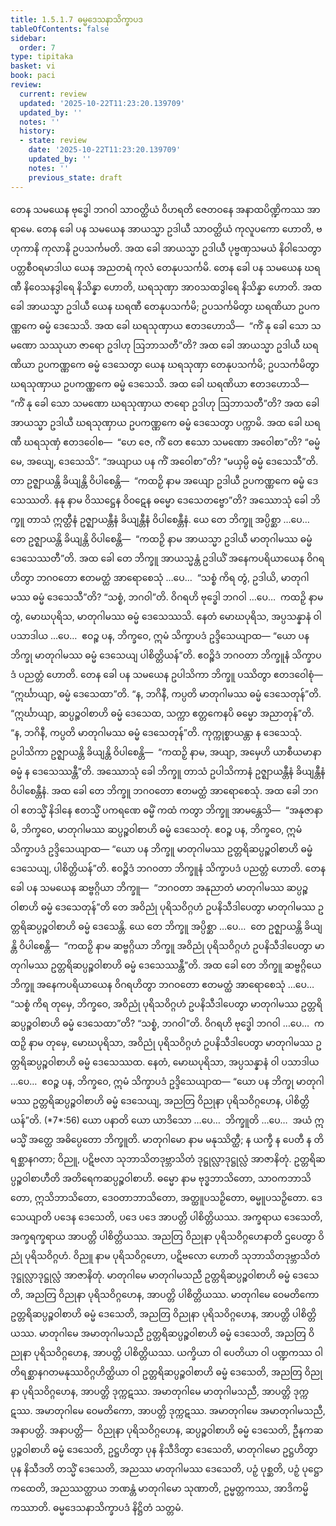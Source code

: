 ```yaml
---
title: 1.5.1.7 ဓမ္မဒေသနာသိက္ခာပဒ
tableOfContents: false
sidebar:
  order: 7
type: tipitaka
basket: vi
book: paci
review:
  current: review
  updated: '2025-10-22T11:23:20.139709'
  updated_by: ''
  notes: ''
  history:
  - state: review
    date: '2025-10-22T11:23:20.139709'
    updated_by: ''
    notes: ''
    previous_state: draft
---
```



<ReviewStatus review={frontmatter.review} showDetails={true} />

<HypothesisAnnotation frontmatter={frontmatter} />

<DynamicBreadcrumb />

<Division number="60" book="paci" e="ch" v="2" p="32">

<Paragraph number="197" book="paci">
တေန သမယေန ဗုဒ္ဓေါ ဘဂဝါ သာဝတ္ထိယံ ဝိဟရတိ ဇေတဝနေ အနာထပိဏ္ဍိကဿ အာရာမေ. တေန ခေါ ပန သမယေန အာယသ္မာ ဥဒါယီ သာဝတ္ထိယံ ကုလူပကော ဟောတိ, ဗဟုကာနိ ကုလာနိ ဥပသင်္ကမတိ. အထ ခေါ အာယသ္မာ ဥဒါယီ ပုဗ္ဗဏှသမယံ နိဝါသေတွာ ပတ္တစီဝရမာဒါယ ယေန အညတရံ ကုလံ တေနုပသင်္ကမိ. တေန ခေါ ပန သမယေန ဃရဏီ နိဝေသနဒွါရေ နိသိန္နာ ဟောတိ, ဃရသုဏှာ အာဝသထဒွါရေ နိသိန္နာ ဟောတိ. အထ ခေါ အာယသ္မာ ဥဒါယီ ယေန ဃရဏီ တေနုပသင်္ကမိ; ဥပသင်္ကမိတွာ ဃရဏိယာ ဥပကဏ္ဏကေ ဓမ္မံ ဒေသေသိ. အထ ခေါ ဃရသုဏှာယ ဧတဒဟောသိ—  “ကိံ နု ခေါ သော သမဏော သဿုယာ ဇာရော ဥဒါဟု ဩဘာသတီ”တိ?
</Paragraph>

<Paragraph number="198" book="paci">
အထ ခေါ အာယသ္မာ ဥဒါယီ ဃရဏိယာ ဥပကဏ္ဏကေ ဓမ္မံ ဒေသေတွာ ယေန ဃရသုဏှာ တေနုပသင်္ကမိ; ဥပသင်္ကမိတွာ ဃရသုဏှာယ ဥပကဏ္ဏကေ ဓမ္မံ ဒေသေသိ. အထ ခေါ ဃရဏိယာ ဧတဒဟောသိ—  “ကိံ နု ခေါ သော သမဏော ဃရသုဏှာယ ဇာရော ဥဒါဟု ဩဘာသတီ”တိ? အထ ခေါ အာယသ္မာ ဥဒါယီ ဃရသုဏှာယ ဥပကဏ္ဏကေ ဓမ္မံ ဒေသေတွာ ပက္ကာမိ. အထ ခေါ ဃရဏီ ဃရသုဏှံ ဧတဒဝေါစ—  “ဟေ ဇေ, ကိံ တေ ဧသော သမဏော အဝေါစာ”တိ? “ဓမ္မံ မေ, အယျေ, ဒေသေသိ”. “အယျာယ ပန ကိံ အဝေါစာ”တိ? “မယှမ္ပိ ဓမ္မံ ဒေသေသီ”တိ. တာ ဥဇ္ဈာယန္တိ ခိယျန္တိ ဝိပါစေန္တိ—  “ကထဉှိ နာမ အယျော ဥဒါယီ ဥပကဏ္ဏကေ ဓမ္မံ ဒေသေဿတိ. နနု နာမ ဝိဿဋ္ဌေန ဝိဝဋေန ဓမ္မော ဒေသေတဗ္ဗော”တိ?
</Paragraph>

<Paragraph number="199" book="paci">
အဿောသုံ ခေါ ဘိက္ခူ တာသံ ဣတ္ထီနံ ဥဇ္ဈာယန္တီနံ ခိယျန္တီနံ ဝိပါစေန္တီနံ. ယေ တေ ဘိက္ခူ အပ္ပိစ္ဆာ …ပေ…  တေ ဥဇ္ဈာယန္တိ ခိယျန္တိ ဝိပါစေန္တိ—  “ကထဉှိ နာမ အာယသ္မာ ဥဒါယီ မာတုဂါမဿ ဓမ္မံ ဒေသေဿတီ”တိ.
</Paragraph>

<Paragraph number="200" book="paci">
အထ ခေါ တေ ဘိက္ခူ အာယသ္မန္တံ ဥဒါယိံ အနေကပရိယာယေန ဝိဂရဟိတွာ ဘဂဝတော ဧတမတ္ထံ အာရောစေသုံ …ပေ…  “သစ္စံ ကိရ တွံ, ဥဒါယိ, မာတုဂါမဿ ဓမ္မံ ဒေသေသီ”တိ? “သစ္စံ, ဘဂဝါ”တိ. ဝိဂရဟိ ဗုဒ္ဓေါ ဘဂဝါ …ပေ…  ကထဉှိ နာမ တွံ, မောဃပုရိသ, မာတုဂါမဿ ဓမ္မံ ဒေသေဿသိ. နေတံ မောဃပုရိသ, အပ္ပသန္နာနံ ဝါ ပသာဒါယ …ပေ…  ဧဝဉ္စ ပန, ဘိက္ခဝေ, ဣမံ သိက္ခာပဒံ ဥဒ္ဒိသေယျာထ—
</Paragraph>

<Paragraph number="201" book="paci">
<Emphasis>“ယော ပန ဘိက္ခု မာတုဂါမဿ ဓမ္မံ ဒေသေယျ ပါစိတ္တိယန်”</Emphasis>တိ.
</Paragraph>

<Paragraph number="202" book="paci">
ဧဝဉ္စိဒံ ဘဂဝတာ ဘိက္ခူနံ သိက္ခာပဒံ ပညတ္တံ ဟောတိ.
</Paragraph>

</Division>
<Division number="61" book="paci" e="ch" v="2" p="33">

<Paragraph number="203" book="paci">
တေန ခေါ ပန သမယေန ဥပါသိကာ ဘိက္ခူ ပဿိတွာ ဧတဒဝေါစုံ—  “ဣင်္ဃာယျာ, ဓမ္မံ ဒေသေထာ”တိ. “န, ဘဂိနီ, ကပ္ပတိ မာတုဂါမဿ ဓမ္မံ ဒေသေတုန်”တိ. “ဣင်္ဃာယျာ, ဆပ္ပဉ္စဝါစာဟိ ဓမ္မံ ဒေသေထ, သက္ကာ ဧတ္တကေနပိ ဓမ္မော အညာတုန်”တိ. “န, ဘဂိနီ, ကပ္ပတိ မာတုဂါမဿ ဓမ္မံ ဒေသေတုန်”တိ. ကုက္ကုစ္စာယန္တာ န ဒေသေသုံ. ဥပါသိကာ ဥဇ္ဈာယန္တိ ခိယျန္တိ ဝိပါစေန္တိ—  “ကထဉှိ နာမ, အယျာ, အမှေဟိ ယာစီယမာနာ ဓမ္မံ န ဒေသေဿန္တီ”တိ.
</Paragraph>

<Paragraph number="204" book="paci">
အဿောသုံ ခေါ ဘိက္ခူ တာသံ ဥပါသိကာနံ ဥဇ္ဈာယန္တီနံ ခိယျန္တီနံ ဝိပါစေန္တီနံ. အထ ခေါ တေ ဘိက္ခူ ဘဂဝတော ဧတမတ္ထံ အာရောစေသုံ. အထ ခေါ ဘဂဝါ ဧတသ္မိံ နိဒါနေ ဧတသ္မိံ ပကရဏေ ဓမ္မိံ ကထံ ကတွာ ဘိက္ခူ အာမန္တေသိ—  “အနုဇာနာမိ, ဘိက္ခဝေ, မာတုဂါမဿ ဆပ္ပဉ္စဝါစာဟိ ဓမ္မံ ဒေသေတုံ. ဧဝဉ္စ ပန, ဘိက္ခဝေ, ဣမံ သိက္ခာပဒံ ဥဒ္ဒိသေယျာထ—
</Paragraph>

<Paragraph number="205" book="paci">
<Emphasis>“ယော ပန ဘိက္ခူ မာတုဂါမဿ ဥတ္တရိဆပ္ပဉ္စဝါစာဟိ ဓမ္မံ ဒေသေယျ, ပါစိတ္တိယန်”</Emphasis>တိ.
</Paragraph>

<Paragraph number="206" book="paci">
ဧဝဉ္စိဒံ ဘဂဝတာ ဘိက္ခူနံ သိက္ခာပဒံ ပညတ္တံ ဟောတိ.
</Paragraph>

</Division>
<Division number="62" book="paci" e="ch" v="2" p="33">

<Paragraph number="207" book="paci">
တေန ခေါ ပန သမယေန ဆဗ္ဗဂ္ဂိယာ ဘိက္ခူ—  “ဘဂဝတာ အနုညာတံ မာတုဂါမဿ ဆပ္ပဉ္စဝါစာဟိ ဓမ္မံ ဒေသေတုန်”တိ တေ အဝိညုံ ပုရိသဝိဂ္ဂဟံ ဥပနိသီဒါပေတွာ မာတုဂါမဿ ဥတ္တရိဆပ္ပဉ္စဝါစာဟိ ဓမ္မံ ဒေသေန္တိ. ယေ တေ ဘိက္ခူ အပ္ပိစ္ဆာ …ပေ…  တေ ဥဇ္ဈာယန္တိ ခိယျန္တိ ဝိပါစေန္တိ—  “ကထဉှိ နာမ ဆဗ္ဗဂ္ဂိယာ ဘိက္ခူ အဝိညုံ ပုရိသဝိဂ္ဂဟံ ဥပနိသီဒါပေတွာ မာတုဂါမဿ ဥတ္တရိဆပ္ပဉ္စဝါစာဟိ ဓမ္မံ ဒေသေဿန္တီ”တိ.
</Paragraph>

<Paragraph number="208" book="paci">
အထ ခေါ တေ ဘိက္ခူ ဆဗ္ဗဂ္ဂိယေ ဘိက္ခူ အနေကပရိယာယေန ဝိဂရဟိတွာ ဘဂဝတော ဧတမတ္ထံ အာရောစေသုံ …ပေ…  “သစ္စံ ကိရ တုမှေ, ဘိက္ခဝေ, အဝိညုံ ပုရိသဝိဂ္ဂဟံ ဥပနိသီဒါပေတွာ မာတုဂါမဿ ဥတ္တရိဆပ္ပဉ္စဝါစာဟိ ဓမ္မံ ဒေသေထာ”တိ? “သစ္စံ, ဘဂဝါ”တိ. ဝိဂရဟိ ဗုဒ္ဓေါ ဘဂဝါ …ပေ…  ကထဉှိ နာမ တုမှေ, မောဃပုရိသာ, အဝိညုံ ပုရိသဝိဂ္ဂဟံ ဥပနိသီဒါပေတွာ မာတုဂါမဿ ဥတ္တရိဆပ္ပဉ္စဝါစာဟိ ဓမ္မံ ဒေသေဿထ. နေတံ, မောဃပုရိသာ, အပ္ပသန္နာနံ ဝါ ပသာဒါယ …ပေ…  ဧဝဉ္စ ပန, ဘိက္ခဝေ, ဣမံ သိက္ခာပဒံ ဥဒ္ဒိသေယျာထ—
</Paragraph>

</Division>
<Division number="63" book="paci" e="ch" v="2" p="34">

<Paragraph number="209" book="paci">
<Emphasis>“ယော ပန ဘိက္ခု မာတုဂါမဿ ဥတ္တရိဆပ္ပဉ္စဝါစာဟိ ဓမ္မံ ဒေသေယျ, အညတြ ဝိညုနာ ပုရိသဝိဂ္ဂဟေန, ပါစိတ္တိယန်”</Emphasis>တိ. (*7*:<Emphasis>56</Emphasis>)
</Paragraph>

</Division>
<Division number="64" book="paci" e="ch" v="2" p="34">

<Paragraph number="210" book="paci">
<Emphasis>ယော ပနာ</Emphasis>တိ ယော ယာဒိသော …ပေ…  <Emphasis>ဘိက္ခူ</Emphasis>တိ …ပေ…  အယံ ဣမသ္မိံ အတ္ထေ အဓိပ္ပေတော ဘိက္ခူတိ.
</Paragraph>

<Paragraph number="211" book="paci">
<Emphasis>မာတုဂါမော</Emphasis> နာမ မနုဿိတ္ထီ; န ယက္ခီ န ပေတီ န တိရစ္ဆာနဂတာ; ဝိညူ, ပဋိဗလာ သုဘာသိတဒုဗ္ဘာသိတံ ဒုဋ္ဌုလ္လာဒုဋ္ဌုလ္လံ အာဇာနိတုံ.
</Paragraph>

<Paragraph number="212" book="paci">
<Emphasis>ဥတ္တရိဆပ္ပဉ္စဝါစာဟီ</Emphasis>တိ အတိရေကဆပ္ပဉ္စဝါစာဟိ.
</Paragraph>

<Paragraph number="213" book="paci">
<Emphasis>ဓမ္မော</Emphasis> နာမ ဗုဒ္ဓဘာသိတော, သာဝကဘာသိတော, ဣသိဘာသိတော, ဒေဝတာဘာသိတော, အတ္ထူပသဉှိတော, ဓမ္မူပသဉှိတော.
</Paragraph>

<Paragraph number="214" book="paci">
<Emphasis>ဒေသေယျာ</Emphasis>တိ ပဒေန ဒေသေတိ, ပဒေ ပဒေ အာပတ္တိ ပါစိတ္တိယဿ. အက္ခရာယ ဒေသေတိ, အက္ခရက္ခရာယ အာပတ္တိ ပါစိတ္တိယဿ.
</Paragraph>

<Paragraph number="215" book="paci">
<Emphasis>အညတြ ဝိညုနာ ပုရိသဝိဂ္ဂဟေနာ</Emphasis>တိ ဌပေတွာ ဝိညုံ ပုရိသဝိဂ္ဂဟံ. ဝိညူ နာမ ပုရိသဝိဂ္ဂဟော, ပဋိဗလော ဟောတိ သုဘာသိတဒုဗ္ဘာသိတံ ဒုဋ္ဌုလ္လာဒုဋ္ဌုလ္လံ အာဇာနိတုံ.
</Paragraph>

</Division>
<Division number="65" book="paci" e="ch" v="2" p="34">

<Paragraph number="216" book="paci">
မာတုဂါမေ မာတုဂါမသညီ ဥတ္တရိဆပ္ပဉ္စဝါစာဟိ ဓမ္မံ ဒေသေတိ, အညတြ ဝိညုနာ ပုရိသဝိဂ္ဂဟေန, အာပတ္တိ ပါစိတ္တိယဿ. မာတုဂါမေ ဝေမတိကော ဥတ္တရိဆပ္ပဉ္စဝါစာဟိ ဓမ္မံ ဒေသေတိ, အညတြ ဝိညုနာ ပုရိသဝိဂ္ဂဟေန, အာပတ္တိ ပါစိတ္တိယဿ. မာတုဂါမေ အမာတုဂါမသညီ ဥတ္တရိဆပ္ပဉ္စဝါစာဟိ ဓမ္မံ ဒေသေတိ, အညတြ ဝိညုနာ ပုရိသဝိဂ္ဂဟေန, အာပတ္တိ ပါစိတ္တိယဿ.
</Paragraph>

<Paragraph number="217" book="paci">
ယက္ခိယာ ဝါ ပေတိယာ ဝါ ပဏ္ဍကဿ ဝါ တိရစ္ဆာနဂတမနုဿဝိဂ္ဂဟိတ္ထိယာ ဝါ ဥတ္တရိဆပ္ပဉ္စဝါစာဟိ ဓမ္မံ ဒေသေတိ, အညတြ ဝိညုနာ ပုရိသဝိဂ္ဂဟေန, အာပတ္တိ ဒုက္ကဋဿ. အမာတုဂါမေ မာတုဂါမသညီ, အာပတ္တိ ဒုက္ကဋဿ. အမာတုဂါမေ ဝေမတိကော, အာပတ္တိ ဒုက္ကဋဿ. အမာတုဂါမေ အမာတုဂါမသညီ, အနာပတ္တိ.
</Paragraph>

</Division>
<Division number="66" book="paci" e="ch" v="2" p="35">

<Paragraph number="218" book="paci">
အနာပတ္တိ—  ဝိညုနာ ပုရိသဝိဂ္ဂဟေန, ဆပ္ပဉ္စဝါစာဟိ ဓမ္မံ ဒေသေတိ, ဦနကဆပ္ပဉ္စဝါစာဟိ ဓမ္မံ ဒေသေတိ, ဥဋ္ဌဟိတွာ ပုန နိသီဒိတွာ ဒေသေတိ, မာတုဂါမော ဥဋ္ဌဟိတွာ ပုန နိသီဒတိ တသ္မိံ ဒေသေတိ, အညဿ မာတုဂါမဿ ဒေသေတိ, ပဉှံ ပုစ္ဆတိ, ပဉှံ ပုဋ္ဌော ကထေတိ, အညဿတ္ထာယ ဘဏန္တံ မာတုဂါမော သုဏာတိ, ဥမ္မတ္တကဿ, အာဒိကမ္မိကဿာတိ.

</Paragraph>
</Division>

<Paragraph number="219" type="center" book="paci">
ဓမ္မဒေသနာသိက္ခာပဒံ နိဋ္ဌိတံ သတ္တမံ.
</Paragraph>